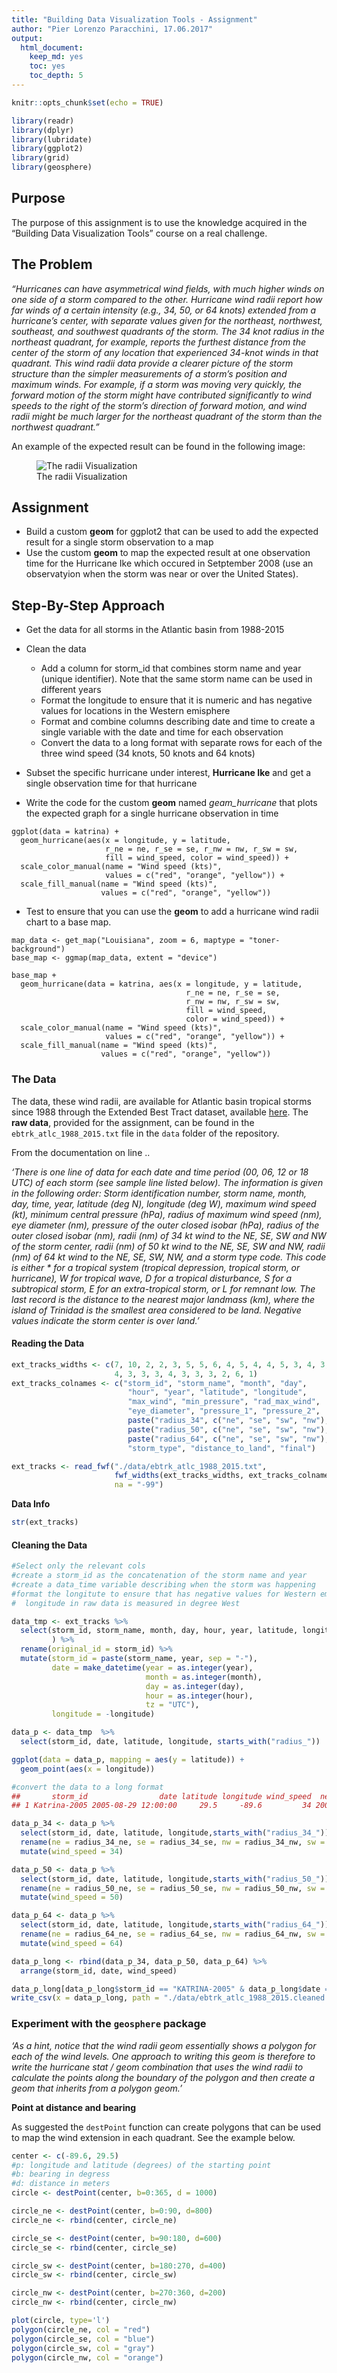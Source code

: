 ```yaml
---
title: "Building Data Visualization Tools - Assignment"
author: "Pier Lorenzo Paracchini, 17.06.2017"
output: 
  html_document: 
    keep_md: yes
    toc: yes
    toc_depth: 5
---
```


```r
knitr::opts_chunk$set(echo = TRUE)

library(readr)
library(dplyr)
library(lubridate)
library(ggplot2)
library(grid)
library(geosphere)
```

## Purpose

The purpose of this assignment is to use the knowledge acquired in the "Building Data Visualization Tools" course on a real challenge.

## The Problem

_"Hurricanes can have asymmetrical wind fields, with much higher winds on one side of a storm compared to the other. Hurricane wind radii report how far winds of a certain intensity (e.g., 34, 50, or 64 knots) extended from a hurricane’s center, with separate values given for the northeast, northwest, southeast, and southwest quadrants of the storm. The 34 knot radius in the northeast quadrant, for example, reports the furthest distance from the center of the storm of any location that experienced 34-knot winds in that quadrant. This wind radii data provide a clearer picture of the storm structure than the simpler measurements of a storm’s position and maximum winds. For example, if a storm was moving very quickly, the forward motion of the storm might have contributed significantly to wind speeds to the right of the storm’s direction of forward motion, and wind radii might be much larger for the northeast quadrant of the storm than the northwest quadrant."_

An example of the expected result can be found in the following image:

![The radii Visualization](imgs/expectedResult.png)


## Assignment

* Build a custom __geom__ for ggplot2 that can be used to add the expected result for a single storm observation to a map
* Use the custom __geom__ to map the expected result at one observation time for the Hurricane Ike which occured in Setptember 2008 (use an observatyion when the storm was near or over the United States).


## Step-By-Step Approach

* Get the data for all storms in the Atlantic basin from 1988-2015

* Clean the data
    * Add a column for storm_id that combines storm name and year (unique identifier). Note that the same storm name can be used in different years
    * Format the longitude to ensure that it is numeric and has negative values for locations in the Western emisphere
    * Format and combine columns describing date and time to create a single variable with the date and time for each observation
    * Convert the data to a long format with separate rows for each of the three wind speed (34 knots, 50 knots and 64 knots)

* Subset the specific hurricane under interest, __Hurricane Ike__ and get a single observation time for that hurricane

* Write the code for the custom __geom__ named _geam\_hurricane_ that plots the expected graph for a single hurricane observation in time

```
ggplot(data = katrina) +
  geom_hurricane(aes(x = longitude, y = latitude,
                     r_ne = ne, r_se = se, r_nw = nw, r_sw = sw,
                     fill = wind_speed, color = wind_speed)) +
  scale_color_manual(name = "Wind speed (kts)",
                     values = c("red", "orange", "yellow")) +
  scale_fill_manual(name = "Wind speed (kts)",
                    values = c("red", "orange", "yellow")) 
```

* Test to ensure that you can use the __geom__ to add a hurricane wind radii chart to a base map.

```
map_data <- get_map("Louisiana", zoom = 6, maptype = "toner-background")
base_map <- ggmap(map_data, extent = "device")

base_map +
  geom_hurricane(data = katrina, aes(x = longitude, y = latitude,
                                       r_ne = ne, r_se = se,
                                       r_nw = nw, r_sw = sw,
                                       fill = wind_speed,
                                       color = wind_speed)) +
  scale_color_manual(name = "Wind speed (kts)",
                     values = c("red", "orange", "yellow")) +
  scale_fill_manual(name = "Wind speed (kts)",
                    values = c("red", "orange", "yellow"))
```

### The Data

The data, these wind radii, are available for Atlantic basin tropical storms since 1988 through the Extended Best Tract dataset, available [here]( http://rammb.cira.colostate.edu/research/tropical_cyclones/tc_extended_best_track_dataset/). The __raw data__, provided for the assignment, can be found in the `ebtrk_atlc_1988_2015.txt` file in the `data` folder of the repository.

From the documentation on line ..

_'There is one line of data for each date and time period (00, 06, 12 or 18 UTC) of each storm (see sample line listed below). The information is given in the following order: Storm identification number, storm name, month, day, time, year, latitude (deg N), longitude (deg W), maximum wind speed (kt), minimum central pressure (hPa), radius of maximum wind speed (nm), eye diameter (nm), pressure of the outer closed isobar (hPa), radius of the outer closed isobar (nm), radii (nm) of 34 kt wind to the NE, SE, SW and NW of the storm center, radii (nm) of 50 kt wind to the NE, SE, SW and NW, radii (nm) of 64 kt wind to the NE, SE, SW, NW, and a storm type code.  This code is either * for a tropical system (tropical depression, tropical storm, or hurricane), W for tropical wave, D for a tropical disturbance, S for a subtropical storm, E for an extra-tropical storm, or L for remnant low. The last record is the distance to the nearest major landmass (km), where the island of Trinidad is the smallest area considered to be land. Negative values indicate the storm center is over land. '_

#### Reading the Data

```r
ext_tracks_widths <- c(7, 10, 2, 2, 3, 5, 5, 6, 4, 5, 4, 4, 5, 3, 4, 3, 3, 3,
                       4, 3, 3, 3, 4, 3, 3, 3, 2, 6, 1)
ext_tracks_colnames <- c("storm_id", "storm_name", "month", "day",
                          "hour", "year", "latitude", "longitude",
                          "max_wind", "min_pressure", "rad_max_wind",
                          "eye_diameter", "pressure_1", "pressure_2",
                          paste("radius_34", c("ne", "se", "sw", "nw"), sep = "_"),
                          paste("radius_50", c("ne", "se", "sw", "nw"), sep = "_"),
                          paste("radius_64", c("ne", "se", "sw", "nw"), sep = "_"),
                          "storm_type", "distance_to_land", "final")

ext_tracks <- read_fwf("./data/ebtrk_atlc_1988_2015.txt", 
                       fwf_widths(ext_tracks_widths, ext_tracks_colnames),
                       na = "-99")
```

__Data Info__
```r
str(ext_tracks)
```

#### Cleaning the Data

```r
#Select only the relevant cols
#create a storm_id as the concatenation of the storm name and year
#create a data_time variable describing when the storm was happening
#format the longitute to ensure that has negative values for Western emisphere
#  longitude in raw data is measured in degree West

data_tmp <- ext_tracks %>%
  select(storm_id, storm_name, month, day, hour, year, latitude, longitude, starts_with("radius_")
         ) %>%
  rename(original_id = storm_id) %>%
  mutate(storm_id = paste(storm_name, year, sep = "-"),
         date = make_datetime(year = as.integer(year), 
                              month = as.integer(month), 
                              day = as.integer(day),
                              hour = as.integer(hour),
                              tz = "UTC"),
         longitude = -longitude)

data_p <- data_tmp  %>%
  select(storm_id, date, latitude, longitude, starts_with("radius_"))

ggplot(data = data_p, mapping = aes(y = latitude)) +
  geom_point(aes(x = longitude))

#convert the data to a long format
##       storm_id                date latitude longitude wind_speed  ne  nw  se  sw
## 1 Katrina-2005 2005-08-29 12:00:00     29.5     -89.6         34 200 100 200 150

data_p_34 <- data_p %>%
  select(storm_id, date, latitude, longitude,starts_with("radius_34_")) %>%
  rename(ne = radius_34_ne, se = radius_34_se, nw = radius_34_nw, sw = radius_34_sw) %>%
  mutate(wind_speed = 34)

data_p_50 <- data_p %>%
  select(storm_id, date, latitude, longitude,starts_with("radius_50_")) %>%
  rename(ne = radius_50_ne, se = radius_50_se, nw = radius_50_nw, sw = radius_50_sw) %>%
  mutate(wind_speed = 50)

data_p_64 <- data_p %>%
  select(storm_id, date, latitude, longitude,starts_with("radius_64_")) %>%
  rename(ne = radius_64_ne, se = radius_64_se, nw = radius_64_nw, sw = radius_64_sw) %>%
  mutate(wind_speed = 64)

data_p_long <- rbind(data_p_34, data_p_50, data_p_64) %>%
  arrange(storm_id, date, wind_speed)

data_p_long[data_p_long$storm_id == "KATRINA-2005" & data_p_long$date == ymd_hms("2005-08-29 12:00:00"),]
write_csv(x = data_p_long, path = "./data/ebtrk_atlc_1988_2015.cleaned.txt")
```

### Experiment with the `geosphere` package

_'As a hint, notice that the wind radii geom essentially shows a polygon for each of the wind levels. One approach to writing this geom is therefore to write the hurricane stat / geom combination that uses the wind radii to calculate the points along the boundary of the polygon and then create a geom that inherits from a polygon geom.'_

__Point at distance and bearing__

As suggested the `destPoint` function can create polygons that can be used to map the wind extension in each quadrant. See the example below. 

```r
center <- c(-89.6, 29.5)
#p: longitude and latitude (degrees) of the starting point
#b: bearing in degress
#d: distance in meters
circle <- destPoint(center, b=0:365, d = 1000)

circle_ne <- destPoint(center, b=0:90, d=800)
circle_ne <- rbind(center, circle_ne)

circle_se <- destPoint(center, b=90:180, d=600)
circle_se <- rbind(center, circle_se)

circle_sw <- destPoint(center, b=180:270, d=400)
circle_sw <- rbind(center, circle_sw)

circle_nw <- destPoint(center, b=270:360, d=200)
circle_nw <- rbind(center, circle_nw)

plot(circle, type='l')
polygon(circle_ne, col = "red")
polygon(circle_se, col = "blue")
polygon(circle_sw, col = "gray")
polygon(circle_nw, col = "orange")
```

